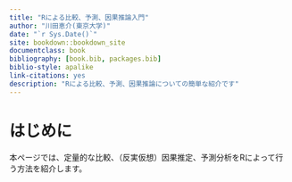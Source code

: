 ```yaml
--- 
title: "Rによる比較、予測、因果推論入門"
author: "川田恵介(東京大学)"
date: "`r Sys.Date()`"
site: bookdown::bookdown_site
documentclass: book
bibliography: [book.bib, packages.bib]
biblio-style: apalike
link-citations: yes
description: "Rによる比較、予測、因果推論についての簡単な紹介です"
---
```


# はじめに

本ページでは、定量的な比較、（反実仮想）因果推定、予測分析をRによって行う方法を紹介します。

